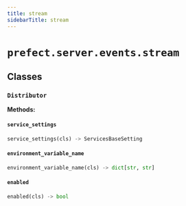 ```yaml
---
title: stream
sidebarTitle: stream
---
```


# `prefect.server.events.stream`

## Classes

### `Distributor` <sup><a href="https://github.com/PrefectHQ/prefect/blob/main/src/prefect/server/events/stream.py#L139" target="_blank"><Icon icon="github" size="14" /></a></sup>

**Methods:**

#### `service_settings` <sup><a href="https://github.com/PrefectHQ/prefect/blob/main/src/prefect/server/events/stream.py#L143" target="_blank"><Icon icon="github" size="14" /></a></sup>

```python
service_settings(cls) -> ServicesBaseSetting
```

#### `environment_variable_name` <sup><a href="https://github.com/PrefectHQ/prefect/blob/main/src/prefect/server/events/stream.py#L147" target="_blank"><Icon icon="github" size="14" /></a></sup>

```python
environment_variable_name(cls) -> dict[str, str]
```

#### `enabled` <sup><a href="https://github.com/PrefectHQ/prefect/blob/main/src/prefect/server/events/stream.py#L151" target="_blank"><Icon icon="github" size="14" /></a></sup>

```python
enabled(cls) -> bool
```
